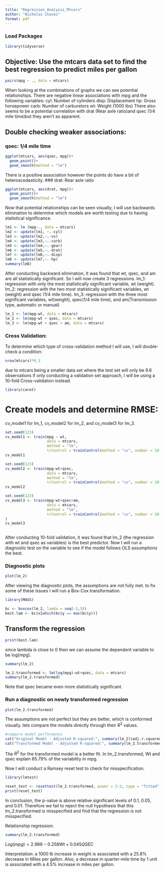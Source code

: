 ```yaml
---
title: "Regression_Analysis_Mtcars"
author: "Nicholas Chavez"
format: pdf
---
```


### Load Packages
```r
library(tidyverse)
```

## Objective: Use the mtcars data set to find the best regression to predict miles per gallon

```r
pairs(mpg ~ ., data = mtcars)
```
When looking at the combinations of graphs we can see potential relationships. There are negative linear associations with mpg and the following variables:
cyl: Number of cylinders
disp: Displacement
hp: Gross horsepower 
carb: Number of carburetors
wt: Weight (1000 lbs)
There also seems to be a potential correlation with drat (Rear axle ratio)and qsec (1/4 mile time)but they aren't as apparent. 

## Double checking weaker associations:
### qsec: 1/4 mile time

```r
ggplot(mtcars, aes(qsec, mpg))+ 
  geom_point()+
  geom_smooth(method = "lm")
```

There is a positive association however the points do have a bit of heteroscedasticity.
### drat: Rear axle ratio

```r
ggplot(mtcars, aes(drat, mpg))+ 
  geom_point()+
  geom_smooth(method = "lm")
```
Now that potential relationships can be seen visually, I will use backwards elimination to determine which models are worth testing due to having statistical significance.

```r
lm1 <- lm (mpg~., data = mtcars)
lm2 <- update(lm1, ~.-cyl)
lm3 <- update(lm2,~.-vs)
lm4 <- update(lm3,~.-carb)
lm5 <- update(lm4,~.-gear)
lm6 <- update(lm5,~.-drat)
lm7 <- update(lm6,~.-disp)
lm8 <- update(lm7,~.-hp)
summary(lm8)
```
After conducting backward elimination, It was found that wt, qsec, and am are all statistically significant. So I will now create 3 regressions.
lm_1: regression with only the most statistically significant variable, wt (weight).
lm_2: regression with the two most statistically significant variables, wt (weight) and qsec (1/4 mile time).
lm_3: regression with the three most significant variables, wt(weight), qsec(1/4 mile time), and am(Transmission type, automatic or manual)

```r
lm_1 <- lm(mpg~wt, data = mtcars)
lm_2 <- lm(mpg~wt + qsec, data = mtcars)
lm_3 <- lm(mpg~wt + qsec + am, data = mtcars)
```

### Cross Validation: 

To determine which type of cross-validation method I will use, I will double-check a condition:
```r
nrow(mtcars)*0.3
```
due to mtcars being a smaller data set where the test set will only be 9.6 observations if only conducting a validation set approach, I will be using a 10-fold Cross-validation instead.

```r
library(caret)
```

# Create models and determine RMSE:
cv_model1 for lm_1,
cv_model2 for lm_2,
and cv_model3 for lm_3.


```r
set.seed(123)
cv_model1 <- train(mpg ~ wt, 
                   data = mtcars,
                   method = "lm",
                   trControl = trainControl(method = "cv", number = 10))
cv_model1
```
```r
set.seed(123)
cv_model2 <- train(mpg~wt+qsec,
                   data = mtcars,
                   method = "lm",
                   trControl = trainControl(method = "cv", number = 10))
cv_model2
```

```r
set.seed(123)
cv_model3 <- train(mpg~wt+qsec+am,
                   data = mtcars,
                   method = "lm",
                   trControl = trainControl(method = "cv", number = 10)
)
cv_model3
                  
```
After conducting 10-fold validation, it was found that lm_2 (the regression with wt and qsec as variables) is the best predictor. Now I will run a diagnostic test on the variable to see if the model follows OLS assumptions the best.

### Diagnostic plots

```r
plot(lm_2)
```
After viewing the diagnostic plots, the assumptions are not fully met. to fix some of these issues I will run a Box-Cox transformation.

```r
library(MASS)
```

```r
bc <- boxcox(lm_2, lamda = seq(-3,3))
best.lam <- bc$x[which(bc$y == max(bc$y))]
```
## Transform the regression
```r
print(best.lam)
```
since lambda is close to 0 then we can assume the dependent variable to be log(mpg).
```r
summary(lm_2)
```

```r
lm_2.transformed <- lm(log(mpg)~wt+qsec, data = mtcars)
summary(lm_2.transformed)
```
Note that qsec became even more statistically significant.

### Run a diagnostic on newly transformed regression
```r
plot(lm_2.transformed)
```
The assumptions are not perfect but they are better, which is conformed visually. lets compare the models directly through their $R^2$ values. 

```r
#compare model performance
cat("Original Model - Adjusted R-squared:", summary(lm_2)$adj.r.squared, "\n")
cat("Transformed Model - Adjusted R-squared:", summary(lm_2.transformed)$adj.r.squared, "\n")
```
The $R^2$ for the transformed model is a better fit. In lm_2.transformed, Wt and qsec explain 85.79% of the variability in mpg. 

Now I will conduct a Ramsey reset test to check for misspecification.

```r
library(lmtest)
```

```r
reset_test <- resettest(lm_2.transformed, power = 2:3, type = "fitted")
print(reset_test)
```
In conclusion, the p-value is above relative significant levels of 0.1, 0.05, and 0.01. Therefore we fail to reject the null hypothesis that this lm_2.transformed is misspecified and find that the regression is not misspecified. 

Relationship regression:

```r
summary(lm_2.transformed)
```

$Log(mpg) = 2.989 - 0.258Wt + 0.045QSEC$

Interpretation: a 1000 lb increase in weight is associated with a 25.8% decrease in Miles per gallon. Also, a decrease in quarter-mile time by 1 unit is associated with a 4.5% increase in miles per gallon.
